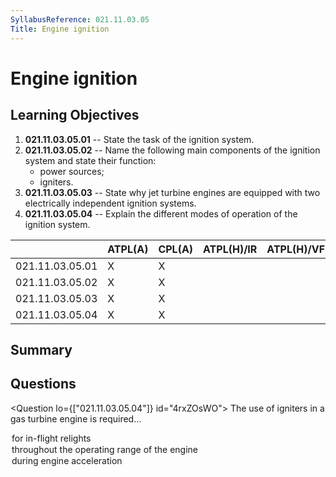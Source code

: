 ```yaml
---
SyllabusReference: 021.11.03.05
Title: Engine ignition
---
```


# Engine ignition

## Learning Objectives

1.  **021.11.03.05.01** -- State the task of the ignition system.
2.  **021.11.03.05.02** -- Name the following main components of the ignition
    system and state their function:
    *   power sources;
    *   igniters.
3.  **021.11.03.05.03** -- State why jet turbine engines are equipped with two
    electrically independent ignition systems.
4.  **021.11.03.05.04** -- Explain the different modes of operation of the
    ignition system.

|                 | ATPL(A) | CPL(A) | ATPL(H)/IR | ATPL(H)/VFR | CPL(H) | IR | CBIR(A) |
| --------------- | ------- | ------ | ---------- | ----------- | ------ | -- | ------- |
| 021.11.03.05.01 | X       | X      |            |             |        |    |         |
| 021.11.03.05.02 | X       | X      |            |             |        |    |         |
| 021.11.03.05.03 | X       | X      |            |             |        |    |         |
| 021.11.03.05.04 | X       | X      |            |             |        |    |         |

## Summary

## Questions

<Question lo={["021.11.03.05.04"]} id="4rxZOsWO">
  <Text variant="multipleCorrect" select="3">
    The use of igniters in a gas turbine engine is required...
  </Text>

  <Option correct>for in-flight relights</Option>
  <Option>throughout the operating range of the engine</Option>
  <Option>during engine acceleration</Option>
</Question>

